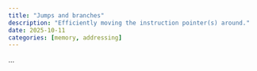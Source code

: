 ```yaml
---
title: "Jumps and branches"
description: "Efficiently moving the instruction pointer(s) around."
date: 2025-10-11
categories: [memory, addressing]
---
```


...
